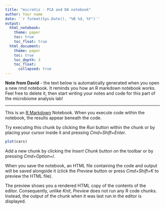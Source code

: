 ```yaml
---
title: "microViz - PCA and DA notebook"
author: Your name
date: '`r format(Sys.Date(), "%B %d, %Y")`'
output: 
  html_notebook:
    theme: paper
    toc: true
    toc_float: true
  html_document:
    theme: paper
    toc: true
    toc_depth: 3
    toc_float: 
      collapsed: true
---
```


**Note from David** - the text below is automatically generated when you open a new rmd notebook.
It reminds you how an R markdown notebook works. Feel free to delete it, then start writing your notes and code for this part of the microbiome analysis lab!

____

This is an [R Markdown](http://rmarkdown.rstudio.com) Notebook. When you execute code within the notebook, the results appear beneath the code. 

Try executing this chunk by clicking the *Run* button within the chunk or by placing your cursor inside it and pressing *Cmd+Shift+Enter*. 

```r
plot(cars)
```

Add a new chunk by clicking the *Insert Chunk* button on the toolbar or by pressing *Cmd+Option+I*.

When you save the notebook, an HTML file containing the code and output will be saved alongside it (click the *Preview* button or press *Cmd+Shift+K* to preview the HTML file). 

The preview shows you a rendered HTML copy of the contents of the editor. Consequently, unlike *Knit*, *Preview* does not run any R code chunks. Instead, the output of the chunk when it was last run in the editor is displayed.

